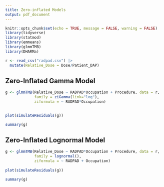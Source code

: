 ```yaml
---
title: Zero-inflated Models
output: pdf_document
---
```


```r
knitr::opts_chunk$set(echo = TRUE, message = FALSE, warning = FALSE)
library(tidyverse)
library(statmod)
library(emmeans)
library(glmmTMB)
library(DHARMa)
```

```r
r <- read_csv("radpad.csv") |>
  mutate(Relative_Dose = Dose/Patient_DAP)
```


## Zero-Inflated Gamma Model

```r
g <- glmmTMB(Relative_Dose ~ RADPAD*Occupation + Procedure, data = r,
             family = ziGamma(link="log"),
             ziformula = ~ RADPAD*Occupation)
  

plot(simulateResiduals(g))
```

```r
summary(g)
```

\newpage 

## Zero-Inflated Lognormal Model

```r
g <- glmmTMB(Relative_Dose ~ RADPAD*Occupation + Procedure, data = r,
             family = lognormal(),
             ziformula = ~ RADPAD + Occupation)
  
plot(simulateResiduals(g))
```

```r
summary(g)
```

